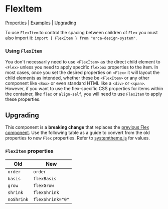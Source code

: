 
<Meta of={stories} />

# FlexItem

[Properties](#properties) | [Examples](#examples) | [Upgrading](#upgrading)

To use `FlexItem` to control the spacing between children of `Flex` you must also import it:
`import { FlexItem } from "orca-design-system"`.

### Using `FlexItem`

You don't necessarily need to use `<FlexItem>` as the direct child element to `<Flex>` unless you need to apply specific `flexbox` properties to the item. In most cases, once you set the desired properties on `<Flex>` it will layout the child elements as intended, whether these be `<FlexItem>` or any other component like `<Box>` or even standard HTML like a `<div>` or `<span>`. However, if you want to use the flex-specific CSS properties for items within the container, like `flex` or `align-self`, you will need to use `FlexItem` to apply these properties.

<Canvas of={stories.basicFlexItem} />

## Upgrading

This component is a **breaking change** that replaces the [previous Flex component](https://www.npmjs.com/package/styled-flex-component). Use the following table as a guide to convert from the old properties to new `Flex` properties. Refer to [systemtheme.js](https://github.com/orchestrated-io/orcs-design-system/blob/master/packages/orcs-design-system/lib/systemtheme.js) for values.

### `FlexItem` properties

| **Old**    | **New**          |
| ---------- | ---------------- |
| `order`    | `order`          |
| `basis`    | `flexBasis`      |
| `grow`     | `flexGrow`       |
| `shrink`   | `flexShrink`     |
| `noShrink` | `flexShrink="0"` |
